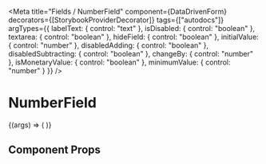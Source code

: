 
<Meta
  title="Fields / NumberField"
  component={DataDrivenForm}
  decorators={[StorybookProviderDecorator]}
  tags={["autodocs"]}
  argTypes={{
    labelText: { control: "text" },
    isDisabled: { control: "boolean" },
    textarea: { control: "boolean" },
    hideField: { control: "boolean" },
    initialValue: { control: "number" },
    disabledAdding: { control: "boolean" },
    disabledSubtracting: { control: "boolean" },
    changeBy: { control: "number" },
    isMonetaryValue: { control: "boolean" },
    minimumValue: { control: "number" }
  }}
/>

# NumberField

<Canvas>
  <Story
    name="NumberField"
    args={{
      labelText: "Number Field",
      isDisabled: false,
      textarea: false,
      hideField: false,
      initialValue: 1,
      disabledAdding: false,
      disabledSubtracting: false,
      changeBy: 1,
      isMonetaryValue: false,
      minimumValue: 0
    }}
  >
    {(args) => (
      <DataDrivenForm
        schema={getFieldWrapper({
          title: 'NumberField',
          sectionContent: [
            {
              component: 'number-field',
              name: 'storybook.numberField',
              labelText: args.labelText,
              isDisabled: args.isDisabled,
              textarea: args.textarea,
              hideField: args.hideField,
              initialValue: args.initialValue,
              disabledAdding: args.disabledAdding,
              disabledSubtracting: args.disabledSubtracting,
              changeBy: args.changeBy,
              isMonetaryValue: args.isMonetaryValue,
              minimumValue: args.minimumValue
            },
          ],
        })}
      />
    )}
  </Story>
</Canvas>

## Component Props

<ArgsTable of={NumberField} />
